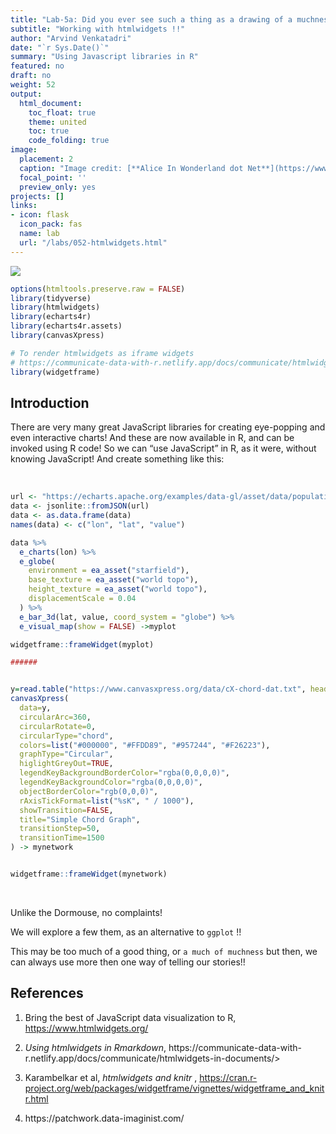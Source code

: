 ```yaml
---
title: "Lab-5a: Did you ever see such a thing as a drawing of a muchness?"
subtitle: "Working with htmlwidgets !!"
author: "Arvind Venkatadri"
date: "`r Sys.Date()`"
summary: "Using Javascript libraries in R"
featured: no
draft: no
weight: 52
output:
  html_document:
    toc_float: true
    theme: united
    toc: true
    code_folding: true
image:
  placement: 2
  caption: "Image credit: [**Alice In Wonderland dot Net**](https://www.alice-in-wonderland.net/)"
  focal_point: ''
  preview_only: yes
projects: []
links:
- icon: flask
  icon_pack: fas
  name: lab
  url: "/labs/052-htmlwidgets.html"
---
```


![](featured.jpg)

```r
options(htmltools.preserve.raw = FALSE)
library(tidyverse)
library(htmlwidgets)
library(echarts4r)
library(echarts4r.assets)
library(canvasXpress)

# To render htmlwidgets as iframe widgets
# https://communicate-data-with-r.netlify.app/docs/communicate/htmlwidgets-in-documents/
library(widgetframe)

```


## Introduction

There are very many great JavaScript libraries for creating eye-popping and even interactive charts! And these are now available in R, and can be invoked using R code! So we can "use JavaScript" in R, as it were, without knowing JavaScript! And create something like this:

<br>

```r
url <- "https://echarts.apache.org/examples/data-gl/asset/data/population.json"
data <- jsonlite::fromJSON(url)
data <- as.data.frame(data)
names(data) <- c("lon", "lat", "value")

data %>% 
  e_charts(lon) %>% 
  e_globe(
    environment = ea_asset("starfield"),
    base_texture = ea_asset("world topo"), 
    height_texture = ea_asset("world topo"),
    displacementScale = 0.04
  ) %>% 
  e_bar_3d(lat, value, coord_system = "globe") %>% 
  e_visual_map(show = FALSE) ->myplot

widgetframe::frameWidget(myplot)

######


y=read.table("https://www.canvasxpress.org/data/cX-chord-dat.txt", header=TRUE, sep="\t", quote="", row.names=1, fill=TRUE, check.names=FALSE, stringsAsFactors=FALSE)
canvasXpress(
  data=y,
  circularArc=360,
  circularRotate=0,
  circularType="chord",
  colors=list("#000000", "#FFDD89", "#957244", "#F26223"),
  graphType="Circular",
  higlightGreyOut=TRUE,
  legendKeyBackgroundBorderColor="rgba(0,0,0,0)",
  legendKeyBackgroundColor="rgba(0,0,0,0)",
  objectBorderColor="rgb(0,0,0)",
  rAxisTickFormat=list("%sK", " / 1000"),
  showTransition=FALSE,
  title="Simple Chord Graph",
  transitionStep=50,
  transitionTime=1500
) -> mynetwork


widgetframe::frameWidget(mynetwork)


```

<br>


Unlike the Dormouse, no complaints!

We will explore a few them, as an alternative to `ggplot` !!

This may be too much of a good thing, or `a much of muchness` but then, we can always use  more then one way of telling our stories!!





## References

1. Bring the best of JavaScript data visualization to R, <https://www.htmlwidgets.org/>  

1. *Using htmlwidgets in Rmarkdown*, https://communicate-data-with-r.netlify.app/docs/communicate/htmlwidgets-in-documents/>  

1. Karambelkar et al, *htmlwidgets and knitr *, <https://cran.r-project.org/web/packages/widgetframe/vignettes/widgetframe_and_knitr.html>  


2. https://patchwork.data-imaginist.com/

